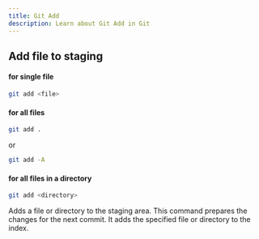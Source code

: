 ```yaml
---
title: Git Add
description: Learn about Git Add in Git
---
```


## Add file to staging
#### for single file
```sh
git add <file>
```
#### for all files
```sh
git add .
```
or
```sh
git add -A
```
#### for all files in a directory
```sh
git add <directory>
```
Adds a file or directory to the staging area. This command
prepares the changes for the next commit. It adds the
specified file or directory to the index.

